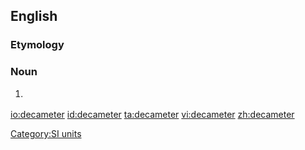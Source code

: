 ==English==

===Etymology===
{{prefix|deca|meter}}

===Noun===
{{en-noun}}

# {{US}} {{alternative spelling of|decametre}}
<!--Put translations at decametre-->

[[Category:SI units]]

[[io:decameter]]
[[id:decameter]]
[[ta:decameter]]
[[vi:decameter]]
[[zh:decameter]]